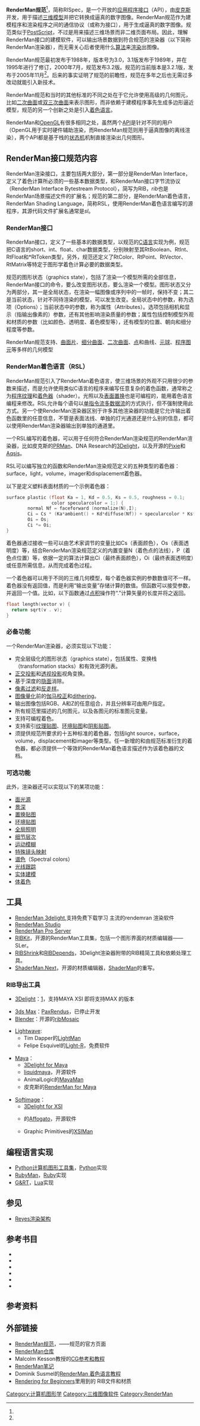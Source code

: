 '''RenderMan规范'''<ref name="rispec"/>，简称RISpec，是一个开放的[[应用程序接口|应用程序接口]]（API），由[[皮克斯|皮克斯]]开发，用于描述[[三维模型|三维模型]]并把它转换成逼真的数字图像。RenderMan规范作为建模程序和渲染程序之间的通信协议（或称为接口），用于生成逼真的数字图像。规范类似于[[PostScript|PostScript]]，不过是用来描述三维场景而非二维页面布局。因此，理解RenderMan接口的建模软件，可以输出场景数据到符合规范的渲染器（以下简称RenderMan渲染器），而无需关心后者使用什么[[算法|算法]]来[[渲染|渲染]]出图像。

RenderMan规范最初发布于1988年，版本号为3.0，3.1版发布于1989年，并在1995年进行了修订，2000年7月，规范发布3.2版。规范的当前版本是3.2.1版，发布于2005年11月<ref name="rispec"/>。后来的事实证明了规范的前瞻性，规范在多年之后也无需过多改动就能引入新技术。

RenderMan规范和当时的其他标准的不同之处在于它允许使用高级的几何图元，比如[[二次曲面|二次曲面]]或[[双三次曲面|双三次曲面]]来表示图形，而非依赖于建模程序事先生成多边形逼近模型，规范的另一个创新之处是引入[[着色语言|着色语言]]。

RenderMan和[[OpenGL|OpenGL]]有很多相同之处，虽然两个[[API|API]]是针对不同的用户（OpenGL用于实时硬件辅助渲染，而RenderMan规范则用于逼真图像的离线渲染），两个API都是基于栈的[[状态机|状态机]]机制直接渲染出几何图形。

==RenderMan接口规范内容==

RenderMan渲染接口，主要包括两大部分，第一部分是RenderMan Interface，定义了着色计算所必须的一些基本数据类型，和RenderMan接口字节流协议（RenderMan Interface Bytestream Protocol），简写为RIB，''rib''也是RenderMan场景描述文件的扩展名；规范的第二部分，是RenderMan着色语言，RenderMan Shading Language，简称RSL，使用RenderMan着色语言编写的源程序，其源代码文件扩展名通常是''sl''。

===RenderMan接口===

RenderMan接口，定义了一些基本的数据类型，以规范的[[C语言|C语言]]实现为例，规范把C语言的short、int、float、char数据类型，分别映射至其RtBoolean、RtInt、RtFloat和*RtToken类型，另外，规范还定义了RtColor、RtPoint、RtVector、RtMatrix等特定于图形学着色计算必要的数据类型。

规范的图形状态（graphics state），包括了渲染一个模型所需的全部信息，RenderMan接口的命令，要么改变图形状态，要么渲染一个模型。图形状态又分为两部分，其一是全局状态，在渲染一幅图像或序列中的一帧时，保持不变；其二是当前状态，针对不同待渲染的模型，可以发生改变。全局状态中的参数，称为选项（Options）；当前状态中的参数，称为属性（Attributes）。选项包括相机和显示（指输出像素的）参数，还有其他影响渲染质量的参数；属性包括控制模型外观和材质的参数（比如颜色、透明度、着色模型等），还有模型的位置、朝向和细分程度等参数。

RenderMan规范支持{{link-en|多边形 (计算机图形)|Polygon (computer graphics)|多边形}}、[[非均匀有理B样条|曲面片]]、[[细分曲面|细分曲面]]、[[二次曲面|二次曲面]]、[[点|点]]和曲线、[[元球|元球]]、[[程序图元|程序图元]]等多样的几何模型

===RenderMan着色语言（RSL）===

RenderMan规范引入了RenderMan着色语言，使三维场景的外观不只用很少的参数来描述，而是允许使用类似C语言的程序来编写任意复杂的着色函数，通常称之为[[程序纹理|程序纹理]]和[[着色器|着色器]]（shader）。光照以及[[置换|表面置换]]也是可编程的，能用着色语言编程来修改。RSL允许每个语句以[[单指令流多数据流|单指令流多数据流]]的方式执行，但不强制使用此方式。另一个使RenderMan渲染器区别于许多其他渲染器的功能是它允许输出着色函数里的任意信息，不管是表面法线、单独的灯光通道还是什么别的信息，都可以使用RenderMan渲染器输出到单独的通道里。

一个RSL编写的着色器，可以用于任何符合RenderMan渲染规范的RenderMan渲染器，比如皮克斯的[[PRMan|PRMan]]、DNA Research的[[3Delight|3Delight]]，以及开源的[[Pixie_(渲染器)|Pixie]]和[[Aqsis|Aqsis]]。

RSL可以编写独立的函数和RenderMan渲染规范定义的五种类型的着色器：surface，light，volume，imager和displacement着色器。

以下是定义塑料表面材质的一个示例着色器：
<syntaxhighlight lang="c">
surface plastic (float Ka = 1, Kd = 0.5, Ks = 0.5, roughness = 0.1;
                 color specularcolor = 1;) {
        normal Nf = faceforward (normalize(N),I);
        Ci = Cs * (Ka*ambient() + Kd*diffuse(Nf)) + specularcolor * Ks*specular(Nf,-normalize(I),roughness);
        Oi = Os;
        Ci *= Oi;
}
</syntaxhighlight>
着色器通过接收一些可以由艺术家调节的变量比如Cs（表面颜色），Os（表面透明度）等，结合RenderMan渲染规范定义的内置变量N（着色点的法线），P（着色点位置）等，依据一定的算法计算出Ci（最终表面颜色），Oi（最终表面透明度）或任意所需信息，从而完成着色过程。

一个着色器可以用于不同的三维几何模型，每个着色器实例的参数数值可不一样。着色器没有返回值，而是利用“输出变量”存储计算的数值。但函数可以接受参数，并返回一个值。比如，以下函数通过[[点积|点积]]操作符“.”计算矢量的长度并将之返回。
<syntaxhighlight lang="c">
float length(vector v) {
  return sqrt(v . v);
}
</syntaxhighlight>

===必备功能===
一个RenderMan渲染器，必须实现以下功能：
*完全层级化的图形状态（graphics state），包括属性、变换栈（transformation stacks）和有效光源列表。
*[[正交投影|正交投影]]和[[透视投影|透视投影]]视角变换。
*基于深度的[[隐面判别|隐面]]消除。
*[[像素过滤|像素过滤]]和[[反锯齿|反走样]]。
*[[图像量化|图像量化]]前的[[伽马校正|伽马校正]]和[[dithering|dithering]]。
*输出图像包括RGB、A和Z的任意组合，并且分辨率可由用户指定。
*所有规范里描述的几何图元，以及各图元的标准图元变量。
*支持可编程着色。
*支持索引[[纹理贴图|纹理贴图]]、[[反射贴图|环境贴图]]和[[阴影贴图|阴影贴图]]。
*须提供规范所要求的十五种标准的着色器，包括light source，surface，volume，displacement和imager等类型。任一新增的和由规范标准衍生的着色器，都必须提供一个等效的RenderMan着色语言描述作为该着色器的文档。

===可选功能===
此外，渲染器还可以实现以下的某项功能：
* [[面光源|面光源]]
* [[景深|景深]]
* [[置换贴图|置换贴图]]
* [[反射贴图|环境贴图]]
* [[全局照明|全局照明]]
* [[细节层次|细节层次]]
* [[运动模糊|运动模糊]]
* [[特殊镜头映射|特殊镜头映射]]
* [[谱色|谱色]]（Spectral colors）
* [[光线跟踪|光线跟踪]]
* [[实体造型|实体建模]]
* [[体着色|体着色]]

==工具==
<!--建议这部分改为模板-->
* [http://www.3delight.com/ RenderMan 3delight]{{Wayback|url=http://www.3delight.com/ |date=20080827233646 }},支持免费下载学习 主流的rendemran 渲染软件
* [https://web.archive.org/web/20110902061207/http://renderman.pixar.com/products/tools/rms.html RenderMan Studio]
* [https://web.archive.org/web/20110829233229/http://renderman.pixar.com/products/tools/index.html RenderMan Pro Server]
* [http://ribkit.sourceforge.net/ RIBKit]{{Wayback|url=http://ribkit.sourceforge.net/ |date=20110726010009 }}，开源的RenderMan工具集，包括一个图形界面的材质编辑器——SLer。
* [https://web.archive.org/web/20100128174805/http://www.3delight.com/en/uploads/docs/3delight/3delight_16.html RIBShrink]和[https://web.archive.org/web/20100128174813/http://www.3delight.com/en/uploads/docs/3delight/3delight_17.html RIBDepends]，3Delight渲染器附带的RIB精简工具和依赖处理工具。
* [http://code.google.com/p/shaderman/ ShaderMan.Next]{{Wayback|url=http://code.google.com/p/shaderman/ |date=20111116183924 }}，开源的材质编辑器，[https://web.archive.org/web/20110916032410/http://dream.com.ua/thetool.html ShaderMan]的重写。

===RIB导出工具===
<!--建议这部分改为模板-->
* [[3Delight|3Delight]]：[http://www.3delight.com/]{{Wayback|url=http://www.3delight.com/ |date=20080827233646 }}，支持MAYA XSI  即将支持MAX 的版本

* [[3ds_Max|3ds Max]]：[https://web.archive.org/web/20110904071859/http://www.archonus.com/ PaxRendus]，已停止开发
* [[Blender|Blender]]：开源的[https://archive.is/20121225081934/http://ribmosaic.wiki.sourceforge.net/ ribMosaic]

* [[Lightwave|Lightwave]]:
** Tim Dapper的[http://www.td-grafik.de/softw/lightman.php?lang=en LightMan]{{Wayback|url=http://www.td-grafik.de/softw/lightman.php?lang=en |date=20110719093234 }}
** Felipe Esquivel的[https://web.archive.org/web/20051217215043/http://www.garagepost.tv/renderman.htm Light-R]，免费软件

* [[Maya|Maya]]：
** [https://web.archive.org/web/20101228025221/http://www.3delight.com/en/index.php/products/3delight_for_maya/3delight_maya_overview 3Delight for Maya]
** [https://web.archive.org/web/20050622053002/http://liquidmaya.sourceforge.net/ liquidmaya]，开源软件
** AnimalLogic的[http://www.animallogic.com/?link=Products,MayaMan MayaMan]{{Wayback|url=http://www.animallogic.com/?link=Products,MayaMan |date=20110904022849 }}
** 皮克斯的[https://web.archive.org/web/20110829233229/http://renderman.pixar.com/products/tools/index.html RenderMan for Maya]

* [[Softimage|Softimage]]：
** [https://web.archive.org/web/20101228025751/http://www.3delight.com/en/index.php/products/3delight_for_maya/3delight_xsi_overview 3Delight for XSI]
** {{link-en|Rising Sun Pictures|Rising Sun Pictures}}的[https://web.archive.org/web/20080723135351/http://affogato.sf.net/ Affogato]，开源软件
** Graphic Primitives的[https://web.archive.org/web/20060402202654/http://graphicprimitives.com/ XSIMan]

==编程语言实现==
* [http://cgkit.sourceforge.net/ Python计算机图形工具集]{{Wayback|url=http://cgkit.sourceforge.net/ |date=20111007180636 }}，[[Python_(编程语言)|Python]]实现
* [https://archive.is/20130415172430/http://rubyforge.org/projects/rubyman/ RubyMan]，[[Ruby|Ruby]]实现
* [http://grt.luaforge.net G&RT]{{Wayback|url=http://grt.luaforge.net/ |date=20160806104656 }}，[[Lua_(编程语言)|Lua]]实现

==参见==
* [[Reyes渲染架构|Reyes渲染架构]]

== 参考书目 ==
* {{cite book | authorlink = Anthony Apodaca | first = Anthony A. | last = Apodaca | coauthors = Larry Gritz, Ronen Barzel | title = Advanced RenderMan: Creating CGI for Motion Pictures | url = https://archive.org/details/advancedrenderma00apod_0 | year = 1999 | location = San Francisco | publisher = Morgan Kaufmann Publishers | isbn = 1-55860-618-1 | oclc = 42621055 }}
* {{cite book | authorlink = David S. Ebert | first = David S. | last = Ebert | coauthors = F. Kenton Musgrave, Darwyn Peachey, Ken Perlin, Steven Worley | title = Texturing and modeling: a procedural approach, 3rd ed. | year = 2003 | location = Burlington, MA | publisher = Morgan Kaufmann Publishers | isbn = 1-55860-848-6 | oclc = 52689816 }}
* {{cite book | authorlink = Saty Raghavachary | first = Saty | last = Raghavachary | title = Rendering for Beginners: Image synthesis using RenderMan | year = 2005 | location = Burlington, MA | publisher = Focal Press | isbn = 0-240-51935-3 | oclc = 57670361 }}
* {{cite book | authorlink = Ian Stephenson (programmer)| first = Ian | last = Stephenson | title = Essential RenderMan Fast | year = 2002 | location = London, New York | publisher = Springer | isbn = 1-85233-608-0 | oclc = 50494960 }}
* {{cite book | first = Steve | last = Upstill | authorlink = Steve Upstill | title = The RenderMan Companion: A Programmer's Guide to Realistic Computer Graphics | url = https://archive.org/details/rendermancompani00upst | year = 1990 | location = Reading, Mass| publisher = Addison-Wesley | isbn = 0-201-50868-0 | oclc = 19741379 }}
* {{cite book | authorlink = Rudy Cortes | first = Rudy | last = Cortes | coauthors = Saty Raghavachary | title = The RenderMan Shading Language Guide | year = 2007 | publisher = Course Technology PTR | isbn = 1-598-63286-8 }}


==参考资料==
{{Reflist |refs=

<ref name="rispec">{{cite web 
 |url=https://renderman.pixar.com/products/rispec/index.htm 
 |title=RenderMan规范主页 
 |accessdate=2012-12-22 
 |deadurl=yes 
 |archiveurl=https://web.archive.org/web/20121223074542/http://renderman.pixar.com/products/rispec/index.htm 
 |archivedate=2012-12-23 
 }}</ref>
}}

==外部链接==
*[https://web.archive.org/web/20110725222410/https://renderman.pixar.com/products/rispec/index.htm RenderMan规范]，——规范的官方页面
*[https://web.archive.org/web/20040327030245/http://www.renderman.org/ RenderMan仓库]
*Malcolm Kesson教授的[http://www.fundza.com/ CG参考和教程]{{Wayback|url=http://www.fundza.com/ |date=20110903091108 }}
*[https://web.archive.org/web/20070320223326/http://accad.osu.edu/~smay/RManNotes/RManNotes.html RenderMan笔记]
*Dominik Susmel的[https://web.archive.org/web/20110721102813/http://www.vga.hr/resources/tutorials/3d/rsl/index.htm RenderMan 着色语言教程]
*[http://www.smartcg.com/tech/cg/books/RfB Rendering for Beginners]{{Wayback|url=http://www.smartcg.com/tech/cg/books/RfB |date=20110809141332 }}里用到的 RIB文件和材质

{{模板:Renderman软件}}

{{DEFAULTSORT:RenderMan规范}}
[[Category:计算机图形学|Category:计算机图形学]]
[[Category:三维图像软件|Category:三维图像软件]]
[[Category:RenderMan|Category:RenderMan]]